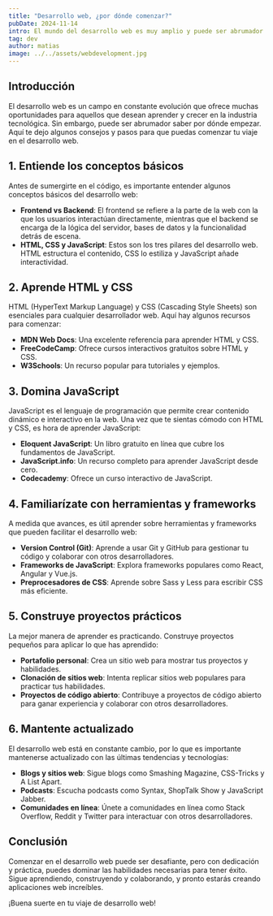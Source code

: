 ```yaml
---
title: "Desarrollo web, ¿por dónde comenzar?"
pubDate: 2024-11-14
intro: El mundo del desarrollo web es muy amplio y puede ser abrumador para alguien que recién comienza. En este artículo te doy algunos consejos para que puedas comenzar a adentrarte en este mundo.
tag: dev
author: matias
image: ../../assets/webdevelopment.jpg
---
```


## Introducción

El desarrollo web es un campo en constante evolución que ofrece muchas oportunidades para aquellos que desean aprender y crecer en la industria tecnológica. Sin embargo, puede ser abrumador saber por dónde empezar. Aquí te dejo algunos consejos y pasos para que puedas comenzar tu viaje en el desarrollo web.

## 1. Entiende los conceptos básicos

Antes de sumergirte en el código, es importante entender algunos conceptos básicos del desarrollo web:

- **Frontend vs Backend**: El frontend se refiere a la parte de la web con la que los usuarios interactúan directamente, mientras que el backend se encarga de la lógica del servidor, bases de datos y la funcionalidad detrás de escena.
- **HTML, CSS y JavaScript**: Estos son los tres pilares del desarrollo web. HTML estructura el contenido, CSS lo estiliza y JavaScript añade interactividad.

## 2. Aprende HTML y CSS

HTML (HyperText Markup Language) y CSS (Cascading Style Sheets) son esenciales para cualquier desarrollador web. Aquí hay algunos recursos para comenzar:

- **MDN Web Docs**: Una excelente referencia para aprender HTML y CSS.
- **FreeCodeCamp**: Ofrece cursos interactivos gratuitos sobre HTML y CSS.
- **W3Schools**: Un recurso popular para tutoriales y ejemplos.

## 3. Domina JavaScript

JavaScript es el lenguaje de programación que permite crear contenido dinámico e interactivo en la web. Una vez que te sientas cómodo con HTML y CSS, es hora de aprender JavaScript:

- **Eloquent JavaScript**: Un libro gratuito en línea que cubre los fundamentos de JavaScript.
- **JavaScript.info**: Un recurso completo para aprender JavaScript desde cero.
- **Codecademy**: Ofrece un curso interactivo de JavaScript.

## 4. Familiarízate con herramientas y frameworks

A medida que avances, es útil aprender sobre herramientas y frameworks que pueden facilitar el desarrollo web:

- **Version Control (Git)**: Aprende a usar Git y GitHub para gestionar tu código y colaborar con otros desarrolladores.
- **Frameworks de JavaScript**: Explora frameworks populares como React, Angular y Vue.js.
- **Preprocesadores de CSS**: Aprende sobre Sass y Less para escribir CSS más eficiente.

## 5. Construye proyectos prácticos

La mejor manera de aprender es practicando. Construye proyectos pequeños para aplicar lo que has aprendido:

- **Portafolio personal**: Crea un sitio web para mostrar tus proyectos y habilidades.
- **Clonación de sitios web**: Intenta replicar sitios web populares para practicar tus habilidades.
- **Proyectos de código abierto**: Contribuye a proyectos de código abierto para ganar experiencia y colaborar con otros desarrolladores.

## 6. Mantente actualizado

El desarrollo web está en constante cambio, por lo que es importante mantenerse actualizado con las últimas tendencias y tecnologías:

- **Blogs y sitios web**: Sigue blogs como Smashing Magazine, CSS-Tricks y A List Apart.
- **Podcasts**: Escucha podcasts como Syntax, ShopTalk Show y JavaScript Jabber.
- **Comunidades en línea**: Únete a comunidades en línea como Stack Overflow, Reddit y Twitter para interactuar con otros desarrolladores.

## Conclusión

Comenzar en el desarrollo web puede ser desafiante, pero con dedicación y práctica, puedes dominar las habilidades necesarias para tener éxito. Sigue aprendiendo, construyendo y colaborando, y pronto estarás creando aplicaciones web increíbles.

¡Buena suerte en tu viaje de desarrollo web!
